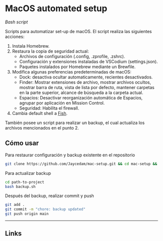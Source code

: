 # MacOS automated setup

_Bash script_

<HeaderImage
  src="https://github.com/Jaycedam/portfolio-mdx/raw/main/projects/macos-automation/preview.webp"
  alt="header image"
/>

Scripts para automatizar set-up de macOS. El script realiza las siguientes acciones:

1. Instala Homebrew.
2. Restaura la copia de seguridad actual:
   - Archivos de configuración (.config, .zprofile, .zshrc).
   - Configuración y extensiones instaladas de VSCodium (settings.json).
   - Paquetes instalados por Homebrew mediante un Brewfile.
3. Modifica algunas preferencias predeterminadas de macOS:
   - Dock: desactiva ocultar automaticamente, recientes desactivados.
   - Finder: Mostrar extensiones de archivo, mostrar archivos ocultos, mostrar barra de ruta, vista de lista por defecto, mantener carpetas en la parte superior, alcance de búsqueda a la carpeta actual.
   - Espacios: Desactivar reorganización automática de Espacios, agrupar por aplicación en Mission Control.
   - Seguridad: Habilita el firewall.
4. Cambia default shell a [Fish](https://fishshell.com).

También posee un script para realizar un backup, el cual actualiza los archivos mencionados en el punto 2.

## Cómo usar

Para restaurar configuración y backup existente en el repositorio

```bash
git clone https://github.com/Jaycedam/mac-setup.git && cd mac-setup && bash main.sh
```

Para actualizar backup

```bash
cd path-to-project
bash backup.sh
```

Después del backup, realizar commit y push

```bash
git add .
git commit -m "chore: backup updated"
git push origin main
```

---

## Links

<LinkButton title="GitHub" href="https://github.com/Jaycedam/mac-setup" />

